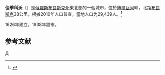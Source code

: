 {{coord|53|36|N|34|20|E|display=title}}
'''佳季科沃'''（{{lang-ru|Дя́тьково}}）是[[俄羅斯|俄羅斯]][[布良斯克州|布良斯克州]]東北部的一個城市，位於[[博爾瓦河|博爾瓦河]]畔，北距[[布良斯克|布良斯克]]38公里。根據2010年人口普查，當地人口为29,439人。<ref name="2010Census">{{ru-pop-ref|2010Census}}</ref>

1626年建立，1938年設市。

==参考文献==
{{reflist}}

{{布良斯克州城市}}

[[Category:布良斯克州城市|Д]]